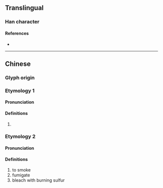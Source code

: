 {{also|𤓮}}
{{character info/new}}
==Translingual==

===Han character===
{{Han char|rn=86|rad=火|as=29|sn=33|four=94822|canj=FDDH|ids=⿰火鬱}}

====References====
* {{Han ref|kx=0688.240|dkj=19651|dj=1101.110|hdz=32251.060|uh=7229|ud=29225|bh=F9C6|bd=63942}}

----

==Chinese==
{{zh-forms|alt=𤓮}}

===Glyph origin===
{{Han etym}}

===Etymology 1===

====Pronunciation====
{{zh-pron
|m=yù
|c=
|mc=y
|oc=y
|ma=
|cat=
}}

====Definitions====
{{zh-hanzi}}

# {{rfdef|lang=zh}}

===Etymology 2===

====Pronunciation====
{{zh-pron
|m=
|c=wat1
|cat=
}}

====Definitions====
{{zh-hanzi}}

# to smoke
# fumigate
# bleach with burning sulfur

{{attention|zh|suspect unihan definitiosn}}